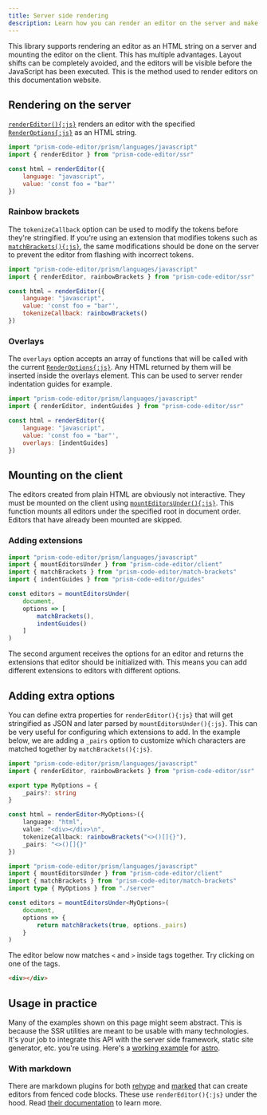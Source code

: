 ```yaml
---
title: Server side rendering
description: Learn how you can render an editor on the server and make it interactive on the client.
---
```



This library supports rendering an editor as an HTML string on a server and mounting the editor on the client. This has multiple advantages. Layout shifts can be completely avoided, and the editors will be visible before the JavaScript has been executed. This is the method used to render editors on this documentation website.

## Rendering on the server

[`renderEditor(){:js}`](/api-reference/ssr/f-rendereditor) renders an editor with the specified [`RenderOptions{:js}`](/api-reference/ssr/t-renderoptions) as an HTML string.

```js editor
import "prism-code-editor/prism/languages/javascript"
import { renderEditor } from "prism-code-editor/ssr"

const html = renderEditor({
	language: "javascript",
	value: 'const foo = "bar"'
})
```

### Rainbow brackets

The `tokenizeCallback` option can be used to modify the tokens before they're stringified. If you're using an extension that modifies tokens such as [`matchBrackets(){:js}`](/api-reference/match-brackets/f-matchbrackets), the same modifications should be done on the server to prevent the editor from flashing with incorrect tokens.

```js editor
import "prism-code-editor/prism/languages/javascript"
import { renderEditor, rainbowBrackets } from "prism-code-editor/ssr"

const html = renderEditor({
	language: "javascript",
	value: 'const foo = "bar"',
	tokenizeCallback: rainbowBrackets()
})
```

### Overlays

The `overlays` option accepts an array of functions that will be called with the current [`RenderOptions{:js}`](/api-reference/ssr/t-renderoptions). Any HTML returned by them will be inserted inside the overlays element. This can be used to server render indentation guides for example.

```js editor
import "prism-code-editor/prism/languages/javascript"
import { renderEditor, indentGuides } from "prism-code-editor/ssr"

const html = renderEditor({
	language: "javascript",
	value: 'const foo = "bar"',
	overlays: [indentGuides]
})
```

## Mounting on the client

The editors created from plain HTML are obviously not interactive. They must be mounted on the client using [`mountEditorsUnder(){:js}`](/api-reference/client/f-mounteditorsunder). This function mounts all editors under the specified root in document order. Editors that have already been mounted are skipped.

### Adding extensions

```js editor
import "prism-code-editor/prism/languages/javascript"
import { mountEditorsUnder } from "prism-code-editor/client"
import { matchBrackets } from "prism-code-editor/match-brackets"
import { indentGuides } from "prism-code-editor/guides"

const editors = mountEditorsUnder(
	document,
	options => [
		matchBrackets(),
		indentGuides()
	]
)
```

The second argument receives the options for an editor and returns the extensions that editor should be initialized with. This means you can add different extensions to editors with different options.

## Adding extra options

You can define extra properties for `renderEditor(){:js}` that will get stringified as JSON and later parsed by `mountEditorsUnder(){:js}`. This can be very useful for configuring which extensions to add. In the example below, we are adding a `_pairs` option to customize which characters are matched together by `matchBrackets(){:js}`.

```ts editor file="server.ts"
import "prism-code-editor/prism/languages/javascript"
import { renderEditor, rainbowBrackets } from "prism-code-editor/ssr"

export type MyOptions = {
	_pairs?: string
}

const html = renderEditor<MyOptions>({
	language: "html",
	value: "<div></div>\n",
	tokenizeCallback: rainbowBrackets("<>()[]{}"),
	_pairs: "<>()[]{}"
})
```

```ts editor file="client.ts"
import "prism-code-editor/prism/languages/javascript"
import { mountEditorsUnder } from "prism-code-editor/client"
import { matchBrackets } from "prism-code-editor/match-brackets"
import type { MyOptions } from "./server"

const editors = mountEditorsUnder<MyOptions>(
	document,
	options => {
		return matchBrackets(true, options._pairs)
	}
)
```

The editor below now matches `<` and `>` inside tags together. Try clicking on one of the tags.

```html editor _pairs="<>()[]{}"
<div></div>

```

## Usage in practice

Many of the examples shown on this page might seem abstract. This is because the SSR utilities are meant to be usable with many technologies. It's your job to integrate this API with the server side framework, static site generator, etc. you're using. Here's a [working example](https://stackblitz.com/edit/withastro-astro-yfajet?file=src%2Fcomponents%2Fmount.ts,src%2Fcomponents%2Fextensions.ts,src%2Fcomponents%2FEditor.astro) for [astro](https://astro.build).

### With markdown

There are markdown plugins for both [rehype](https://github.com/rehypejs/rehype) and [marked](https://github.com/markedjs/marked) that can create editors from fenced code blocks. These use `renderEditor(){:js}` under the hood. Read [their documentation](/markdown-plugins/getting-started) to learn more.
